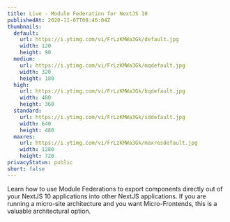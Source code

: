 ```yaml
---
title: Live - Module Federation for NextJS 10
publishedAt: 2020-11-07T08:46:04Z
thumbnails:
  default:
    url: https://i.ytimg.com/vi/FrLzKMWa3Gk/default.jpg
    width: 120
    height: 90
  medium:
    url: https://i.ytimg.com/vi/FrLzKMWa3Gk/mqdefault.jpg
    width: 320
    height: 180
  high:
    url: https://i.ytimg.com/vi/FrLzKMWa3Gk/hqdefault.jpg
    width: 480
    height: 360
  standard:
    url: https://i.ytimg.com/vi/FrLzKMWa3Gk/sddefault.jpg
    width: 640
    height: 480
  maxres:
    url: https://i.ytimg.com/vi/FrLzKMWa3Gk/maxresdefault.jpg
    width: 1280
    height: 720
privacyStatus: public
short: false
---
```

  
Learn how to use Module Federations to export components directly out of your NextJS 10 applications into other NextJS applications. If you are running a micro-site architecture and you want Micro-Frontends, this is a valuable architectural option.
